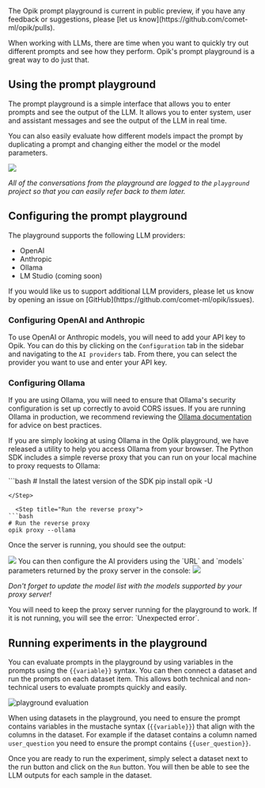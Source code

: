 <Tip>
  The Opik prompt playground is current in public preview, if you have any feedback or suggestions, please [let us
  know](https://github.com/comet-ml/opik/pulls).
</Tip>

When working with LLMs, there are time when you want to quickly try out different prompts and see how they perform. Opik's
prompt playground is a great way to do just that.

## Using the prompt playground

The prompt playground is a simple interface that allows you to enter prompts and see the output of the LLM. It allows you
to enter system, user and assistant messages and see the output of the LLM in real time.

You can also easily evaluate how different models impact the prompt by duplicating a prompt and changing either the
model or the model parameters.

<Frame>
  <img src="/img/prompt_engineering/playground.png" />
</Frame>

_All of the conversations from the playground are logged to the `playground` project so that you can easily refer back to them later._

## Configuring the prompt playground

The playground supports the following LLM providers:

- OpenAI
- Anthropic
- Ollama
- LM Studio (coming soon)

<Tip>
  If you would like us to support additional LLM providers, please let us know by opening an issue on
  [GitHub](https://github.com/comet-ml/opik/issues).
</Tip>

### Configuring OpenAI and Anthropic

To use OpenAI or Anthropic models, you will need to add your API key to Opik. You can do this by clicking on the `Configuration` tab in the sidebar
and navigating to the `AI providers` tab. From there, you can select the provider you want to use and enter your API key.

### Configuring Ollama

If you are using Ollama, you will need to ensure that Ollama's security configuration is set up correctly to avoid CORS issues. If you are running Ollama
in production, we recommend reviewing the [Ollama documentation](https://github.com/ollama/ollama/blob/main/docs/faq.md#faq) for advice on best practices.

If you are simply looking at using Ollama in the Oplik playground, we have released a utility to help you access Ollama from your browser. The Python
SDK includes a simple reverse proxy that you can run on your local machine to proxy requests to Ollama:

<Steps>
  <Step title="Install the Python SDK">
```bash
# Install the latest version of the SDK
pip install opik -U

````
</Step>

  <Step title="Run the reverse proxy">
```bash
# Run the reverse proxy
opik proxy --ollama
````

Once the server is running, you should see the output:

<Frame>
  <img src="/img/prompt_engineering/ollama_proxy.png" />
</Frame>

</Step>
<Step>
You can then configure the AI providers using the `URL` and `models` parameters returned by the proxy server in the console:

<Frame>
  <img src="/img/prompt_engineering/ollama_config.png" />
</Frame>

_Don't forget to update the model list with the models supported by your proxy server!_

<Note>
  You will need to keep the proxy server running for the playground to work. If it is not running, you will see the
  error: `Unexpected error`.
</Note>

</Step>
</Steps>

## Running experiments in the playground

You can evaluate prompts in the playground by using variables in the prompts using the `{{variable}}` syntax. You can then connect a dataset and run the prompts on each dataset item. This allows both technical and non-technical users to evaluate prompts quickly and easily.

![playground evaluation](/img/evaluation/playground_evaluation.gif)

When using datasets in the playground, you need to ensure the prompt contains variables in the mustache syntax (`{{variable}}`) that align with the columns in the dataset. For example if the dataset contains a column named `user_question` you need to ensure the prompt contains `{{user_question}}`.

Once you are ready to run the experiment, simply select a dataset next to the run button and click on the `Run` button. You will then be able to see the LLM outputs for each sample in the dataset.
